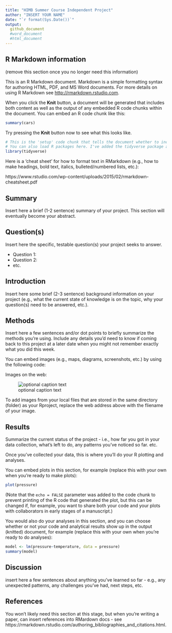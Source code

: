 ```yaml
---
title: "HIMB Summer Course Independent Project"
author: "INSERT YOUR NAME"
date: "`r format(Sys.Date())`"
output: 
  github_document
  #word_document
  #html_document
---
```


## R Markdown information 
(remove this section once you no longer need this information)

This is an R Markdown document. Markdown is a simple formatting syntax for authoring HTML, PDF, and MS Word documents. For more details on using R Markdown see <http://rmarkdown.rstudio.com>.

When you click the **Knit** button, a document will be generated that includes both content as well as the output of any embedded R code chunks within the document. You can embed an R code chunk like this:

```r
summary(cars)
```

Try pressing the **Knit** button now to see what this looks like.

```r
# This is the 'setup' code chunk that tells the document whether to include anything from your code chunks in the output (knitted) document. "include=FALSE"" says "don't include code in my output".
# You can also load R packages here. I've added the tidyverse package already since it's very useful, and you can insert here any other packages you eventually need for your analyses.
library(tidyverse)
```

Here is a 'cheat sheet' for how to format text in RMarkdown (e.g., how to make headings, bold text, italics, bulleted/numbered lists, etc.): 

https://www.rstudio.com/wp-content/uploads/2015/02/rmarkdown-cheatsheet.pdf


## Summary

Insert here a brief (1-2 sentence) summary of your project. This section will eventually become your abstract.

## Question(s)

Insert here the specific, testable question(s) your project seeks to answer.

* Question 1:
* Question 2: 
* etc.

## Introduction

Insert here some brief (2-3 sentence) background information on your project (e.g., what the current state of knowledge is on the topic, why your question(s) need to be answered, etc.).

## Methods

Insert here a few sentences and/or dot points to briefly summarize the methods you're using. Include any details you'd need to know if coming back to this project at a later date when you might not remember exactly what you did this week. 

You can embed images (e.g., maps, diagrams, screenshots, etc.) by using the following code:

Images on the web: 

![optional caption text](https://www.bestfunnies.com/wp-content/uploads/2012/08/Funny-Fish-11.jpg)

To add images from your local files that are stored in the same directory (folder) as your Rproject, replace the web address above with the fliename of your image.

## Results

Summarize the current status of the project - i.e., how far you got in your data collection, what's left to do, any patterns you've noticed so far. etc. 

Once you've collected your data, this is where you'll do your R plotting and analyses. 

You can embed plots in this section, for example (replace this with your own when you're ready to make plots):

```r
plot(pressure)
```

(Note that the `echo = FALSE` parameter was added to the code chunk to prevent printing of the R code that generated the plot, but this can be changed if, for example, you want to share both your code and your plots with collaborators in early stages of a manuscript.)

You would also do your analyses in this section, and you can choose whether or not your code and analytical results show up in the output (knitted) document, for example (replace this with your own when you're ready to do analyses):

```r
model <- lm(pressure~temperature, data = pressure)
summary(model)
```

## Discussion

insert here a few sentences about anything you've learned so far - e.g., any unexpected patterns, any challenges you've had, next steps, etc.

## References

You won't likely need this section at this stage, but when you're writing a paper, can insert references into RMardown docs - see https://rmarkdown.rstudio.com/authoring_bibliographies_and_citations.html. 